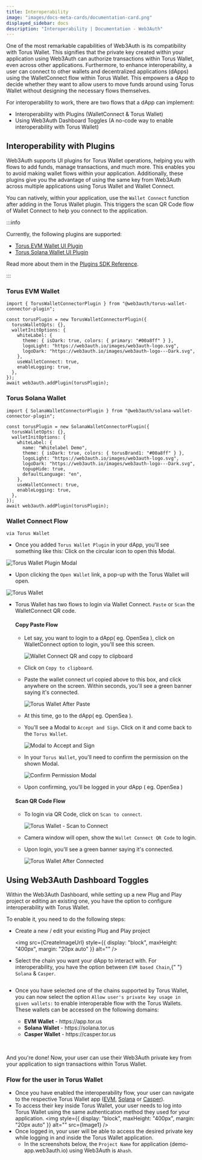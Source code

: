 ```yaml
---
title: Interoperability
image: "images/docs-meta-cards/documentation-card.png"
displayed_sidebar: docs
description: "Interoperability | Documentation - Web3Auth"
---
```



One of the most remarkable capabilities of Web3Auth is its compatibility with Torus Wallet. This signifies that the private key created within your
application using Web3Auth can authorize transactions within Torus Wallet, even across other applications. Furthermore, to enhance interoperability, a
user can connect to other wallets and decentralized applications (dApps) using the WalletConnect flow within Torus Wallet. This empowers a dApp to
decide whether they want to allow users to move funds around using Torus Wallet without designing the necessary flows themselves.

For interoperability to work, there are two flows that a dApp can implement:

- Interoperability with Plugins (WalletConnect & Torus Wallet)
- Using Web3Auth Dashboard Toggles (A no-code way to enable interoperability with Torus Wallet)

## Interoperability with Plugins

Web3Auth supports UI plugins for Torus Wallet operations, helping you with flows to add funds, manage transactions, and much more. This enables you to
avoid making wallet flows within your application. Additionally, these plugins give you the advantage of using the same key from Web3Auth across
multiple applications using Torus Wallet and Wallet Connect.

You can natively, within your application, use the `Wallet Connect` function after adding in the Torus Wallet plugin. This triggers the scan QR Code
flow of Wallet Connect to help you connect to the application.

:::info

Currently, the following plugins are supported:

- [Torus EVM Wallet UI Plugin](/sdk/helper-sdks/plugins/evm-wallet)
- [Torus Solana Wallet UI Plugin](/sdk/helper-sdks/plugins/solana-wallet)

Read more about them in the [Plugins SDK Reference](/sdk/helper-sdks/plugins).

:::

### Torus EVM Wallet

```tsx
import { TorusWalletConnectorPlugin } from "@web3auth/torus-wallet-connector-plugin";

const torusPlugin = new TorusWalletConnectorPlugin({
  torusWalletOpts: {},
  walletInitOptions: {
    whiteLabel: {
      theme: { isDark: true, colors: { primary: "#00a8ff" } },
      logoLight: "https://web3auth.io/images/web3auth-logo.svg",
      logoDark: "https://web3auth.io/images/web3auth-logo---Dark.svg",
    },
    useWalletConnect: true,
    enableLogging: true,
  },
});
await web3auth.addPlugin(torusPlugin);
```

### Torus Solana Wallet

```tsx
import { SolanaWalletConnectorPlugin } from "@web3auth/solana-wallet-connector-plugin";

const torusPlugin = new SolanaWalletConnectorPlugin({
  torusWalletOpts: {},
  walletInitOptions: {
    whiteLabel: {
      name: "Whitelabel Demo",
      theme: { isDark: true, colors: { torusBrand1: "#00a8ff" } },
      logoLight: "https://web3auth.io/images/web3auth-logo.svg",
      logoDark: "https://web3auth.io/images/web3auth-logo---Dark.svg",
      topupHide: true,
      defaultLanguage: "en",
    },
    useWalletConnect: true,
    enableLogging: true,
  },
});
await web3auth.addPlugin(torusPlugin);
```

### Wallet Connect Flow

`via Torus Wallet`

<div className="text-image-column">
  <div>
    <ul>
      <li>
        Once you added <code>Torus Wallet Plugin</code> in your dApp, you'll see something like this: Click on the circular icon to open this Modal.
      </li>
    </ul>
  </div>
  <div>
    <img src={WalletOnDapp} style={{ minWidth: "200px", maxWidth: "250px" }} alt="Torus Wallet Plugin Modal" />
  </div>
</div>

- Upon clicking the `Open Wallet` link, a pop-up with the Torus Wallet will open.

![Torus Wallet](/content-hub/interoperability/interoperability-torus-wallet.png)

- Torus Wallet has two flows to login via Wallet Connect. `Paste` or `Scan` the WalletConnect QR code.

  #### Copy Paste Flow

  - Let say, you want to login to a dApp( eg. OpenSea ), click on WalletConnect option to login, you'll see this screen.

    ![Wallet Connect QR and copy to clipboard](/content-hub/interoperability/interoperability-wc-clipboard.png)

  - Click on `Copy to clipboard`.

  - Paste the wallet connect url copied above to this box, and click anywhere on the screen. Within seconds, you'll see a green banner saying it's
    connected.

    ![Torus Wallet After Paste](/content-hub/interoperability/interoperability-after-wc-paste.png)

  - At this time, go to the dApp( eg. OpenSea ).

  - You'll see a Modal to `Accept and Sign`. Click on it and come back to the `Torus Wallet`.

    ![Modal to Accept and Sign](/content-hub/interoperability/interoperability-modal-on-opensea.png)

  - In your `Torus Wallet`, you'll need to confirm the permission on the shown Modal.

    ![Confirm Permission Modal](/content-hub/interoperability/interoperability-confirm-login.png)

  - Upon confirming, you'll be logged in your dApp ( eg. OpenSea )

  #### Scan QR Code Flow

  - To login via QR Code, click on `Scan to connect`.

    ![Torus Wallet - Scan to Connect](/content-hub/interoperability/interoperability-torus-wallet.png)

  - Camera window will open, show the `Wallet Connect QR Code` to login.

  - Upon login, you'll see a green banner saying it's connected.

    ![Torus Wallet After Connected](/content-hub/interoperability/interoperability-after-wc-paste.png)

## Using Web3Auth Dashboard Toggles

Within the Web3Auth Dashboard, while setting up a new Plug and Play project or editing an existing one, you have the option to configure
interoperability with Torus Wallet.

To enable it, you need to do the following steps:

- Create a new / edit your existing Plug and Play project

  <img src={CreateImageUrl} style={{ display: "block", maxHeight: "400px", margin: "20px auto" }} alt="" />

<div className="text-image-column">
  <div>
    <ul>
      <li>
        Select the chain you want your dApp to interact with. For interoperability, you have the option between <code>EVM based Chain</code>,{" "}
        <code>Solana</code> & <code>Casper</code>.
      </li>
    </ul>
  </div>
  <div>
    <img src={CreateDashboardPnp} style={{ minWidth: "200px", maxWidth: "250px" }} alt="" />
  </div>
</div>

- Once you have selected one of the chains supported by Torus Wallet, you can now select the option `Allow user's private key usage in given wallets:`
  to enable interoperable flow with the Torus Wallets. These wallets can be accessed on the following domains:

<div className="text-image-column">
  <div>
    <ul>
      <ul>
        <li>
          <b>EVM Wallet</b> - https://app.tor.us
        </li>
        <li>
          <b>Solana Wallet</b> - https://solana.tor.us
        </li>
        <li>
          <b>Casper Wallet</b> - https://casper.tor.us
        </li>
      </ul>
    </ul>
  </div>
  <div>
    <img src={CreateDashboardPnp4} style={{ minWidth: "300px", maxWidth: "350px" }} alt="" />
  </div>
</div>
<br />

And you're done! Now, your user can use their Web3Auth private key from your application to sign transactions within Torus Wallet.

### Flow for the user in Torus Wallet

- Once you have enabled the interoperability flow, your user can navigate to the respective Torus Wallet app ([EVM](https://app.tor.us),
  [Solana](https://solana.tor.us) or [Casper](https://casper.tor.us)).
- To access their key inside Torus Wallet, your user needs to log into Torus Wallet using the same authentication method they used for your
  application.
  <img style={{ display: "block", maxHeight: "400px", margin: "20px auto" }} alt="" src={Image1} />
- Once logged in, your user will be able to access the desired private key while logging in and inside the Torus Wallet application.
  - In the screenshots below, the `Project Name` for application (demo-app.web3auth.io) using Web3Auth is `Ahash`.

<div className="text-image-column">
  <div>
    <img style={{ display: "block", maxHeight: "500px", alignSelf: "center" }} alt="" src={TorusWalletLogin} />
  </div>
  <div>
    <img style={{ display: "block", maxHeight: "500px", alignSelf: "center" }} alt="" src={TorusWalletLogin3} />
  </div>
</div>
